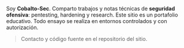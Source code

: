 ﻿---
name: 'Cobalto-Sec'
avatar: '/static/images/authors/default.png'
occupation: 'Offensive Security · Pentesting'
company: ''
email: ''
github: 'https://github.com/nicoPadi1002'
linkedin: 'https://www.linkedin.com/in/nicolas-padilla-010b10252/'
twitter: ''
---

Soy **Cobalto-Sec**. Comparto trabajos y notas técnicas de **seguridad ofensiva**: pentesting, hardening y research.
Este sitio es un portafolio educativo. Todo ensayo se realiza en entornos controlados y con autorización.

> Contacto y código fuente en el repositorio del sitio.
